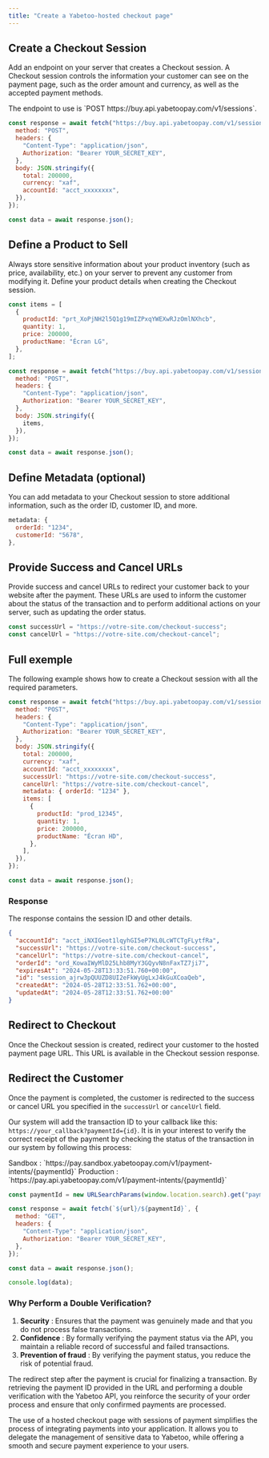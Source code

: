 ```yaml
---
title: "Create a Yabetoo-hosted checkout page"
---
```


## Create a Checkout Session

Add an endpoint on your server that creates a Checkout session. A Checkout session controls the information your customer can see on the payment page, such as the order amount and currency, as well as the accepted payment methods.

<Note>
  The endpoint to use is `POST https://buy.api.yabetoopay.com/v1/sessions`.
</Note>

```javascript
const response = await fetch("https://buy.api.yabetoopay.com/v1/sessions", {
  method: "POST",
  headers: {
    "Content-Type": "application/json",
    Authorization: "Bearer YOUR_SECRET_KEY",
  },
  body: JSON.stringify({
    total: 200000,
    currency: "xaf",
    accountId: "acct_xxxxxxxx",
  }),
});

const data = await response.json();
```

## Define a Product to Sell

Always store sensitive information about your product inventory (such as price, availability, etc.) on your server to prevent any customer from modifying it. Define your product details when creating the Checkout session.

```javascript
const items = [
  {
    productId: "prt_XoPjNH2l5Q1g19mIZPxqYWEXwRJzOmlNXhcb",
    quantity: 1,
    price: 200000,
    productName: "Écran LG",
  },
];
```

```javascript
const response = await fetch("https://buy.api.yabetoopay.com/v1/sessions", {
  method: "POST",
  headers: {
    "Content-Type": "application/json",
    Authorization: "Bearer YOUR_SECRET_KEY",
  },
  body: JSON.stringify({
    items,
  }),
});

const data = await response.json();
```

## Define Metadata (optional)

You can add metadata to your Checkout session to store additional information, such as the order ID, customer ID, and more.

```javascript
metadata: {
  orderId: "1234",
  customerId: "5678",
},
```

## Provide Success and Cancel URLs

Provide success and cancel URLs to redirect your customer back to your website after the payment. These URLs are used to inform the customer about the status of the transaction and to perform additional actions on your server, such as updating the order status.

```javascript
const successUrl = "https://votre-site.com/checkout-success";
const cancelUrl = "https://votre-site.com/checkout-cancel";
```

## Full exemple

The following example shows how to create a Checkout session with all the required parameters.

```javascript
const response = await fetch("https://buy.api.yabetoopay.com/v1/sessions", {
  method: "POST",
  headers: {
    "Content-Type": "application/json",
    Authorization: "Bearer YOUR_SECRET_KEY",
  },
  body: JSON.stringify({
    total: 200000,
    currency: "xaf",
    accountId: "acct_xxxxxxxx",
    successUrl: "https://votre-site.com/checkout-success",
    cancelUrl: "https://votre-site.com/checkout-cancel",
    metadata: { orderId: "1234" },
    items: [
      {
        productId: "prod_12345",
        quantity: 1,
        price: 200000,
        productName: "Écran HD",
      },
    ],
  }),
});

const data = await response.json();
```

### Response

The response contains the session ID and other details.

```json
{
  "accountId": "acct_iNXIGeot1lqyhGI5eP7KL0LcWTCTgFLytfRa",
  "successUrl": "https://votre-site.com/checkout-success",
  "cancelUrl": "https://votre-site.com/checkout-cancel",
  "orderId": "ord_KowaIWyMlD25Lhb8MyY3GQyvN8nFaxTZ7ji7",
  "expiresAt": "2024-05-28T13:33:51.760+00:00",
  "id": "session_ajrw3pQUUZD8UI2eFkWyUgLxJ4kGuXCoaQeb",
  "createdAt": "2024-05-28T12:33:51.762+00:00",
  "updatedAt": "2024-05-28T12:33:51.762+00:00"
}
```

## Redirect to Checkout

Once the Checkout session is created, redirect your customer to the hosted payment page URL. This URL is available in the Checkout session response.

## Redirect the Customer

Once the payment is completed, the customer is redirected to the success or cancel URL you specified in the `successUrl` or `cancelUrl` field.

Our system will add the transaction ID to your callback like this: `https://your_callback?paymentId={id}`. It is in your interest to verify the correct receipt of the payment by checking the status of the transaction in our system by following this process:

<Note>
  Sandbox : `https://pay.sandbox.yabetoopay.com/v1/payment-intents/{paymentId}`
</Note>

<Note>
  Production : `https://pay.api.yabetoopay.com/v1/payment-intents/{paymentId}`
</Note>

```javascript
const paymentId = new URLSearchParams(window.location.search).get("paymentId");

const response = await fetch(`${url}/${paymentId}`, {
  method: "GET",
  headers: {
    "Content-Type": "application/json",
    Authorization: "Bearer YOUR_SECRET_KEY",
  },
});

const data = await response.json();

console.log(data);
```

### Why Perform a Double Verification?

1. **Security** : Ensures that the payment was genuinely made and that you do not process false transactions.
2. **Confidence** : By formally verifying the payment status via the API, you maintain a reliable record of successful and failed transactions.
3. **Prevention of fraud** : By verifying the payment status, you reduce the risk of potential fraud.

The redirect step after the payment is crucial for finalizing a transaction. By retrieving the payment ID provided in the URL and performing a double verification with the Yabetoo API, you reinforce the security of your order process and ensure that only confirmed payments are processed.

The use of a hosted checkout page with sessions of payment simplifies the process of integrating payments into your application. It allows you to delegate the management of sensitive data to Yabetoo, while offering a smooth and secure payment experience to your users.
